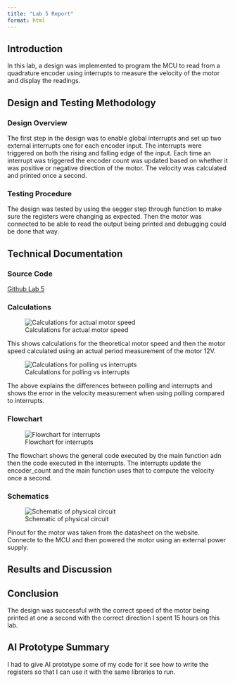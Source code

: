 ```yaml
---
title: "Lab 5 Report"
format: html
---
```


## Introduction

In this lab, a design was implemented to program the MCU to read from a quadrature encoder using interrupts to measure the velocity of the motor and display the readings.

## Design and Testing Methodology

### Design Overview

The first step in the design was to enable global interrupts and set up two external interrupts one for each encoder input. The interrupts were triggered on both the rising and falling edge of the input. Each time an interrupt was triggered the encoder count was updated based on whether it was positive or negative direction of the motor. The velocity was calculated and printed once a second. 

### Testing Procedure

The design was tested by using the segger step through function to make sure the registers were changing as expected. Then the motor was connected to be able to read the output being printed and debugging could be done that way. 

## Technical Documentation

### Source Code
[Github Lab 5](https://github.com/eangel23/lab5_e155)

### Calculations
![Calculations for actual motor speed](images/lab5-calc.jpg)

This shows calculations for the theoretical motor speed and then the motor speed calculated using an actual period measurement of the motor 12V. 

![Calculations for polling vs interrupts](images/lab5-polling.jpg)

The above explains the differences between polling and interrupts and shows the error in the velocity measurement when using polling compared to interrupts. 

### Flowchart

![Flowchart for interrupts](images/lab5-flowchart.jpg)

The flowchart shows the general code executed by the main function adn then the code executed in the interrupts. The interrupts update the encoder_count and the main function uses that to compute the velocity once a second.


### Schematics
![Schematic of physical circuit](images/lab5-schematic.jpg)

Pinout for the motor was taken from the datasheet on the website. Connecte to the MCU and then powered the motor using an external power supply. 

## Results and Discussion

## Conclusion

The design was successful with the correct speed of the motor being printed at one a second with the correct direction I spent 15 hours on this lab. 

## AI Prototype Summary

I had to give AI prototype some of my code for it see how to write the registers so that I can use it with the same libraries to run. 
